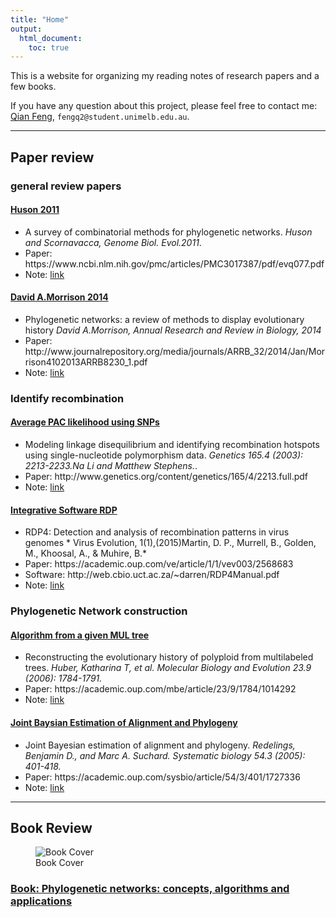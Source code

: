 ```yaml
---
title: "Home"
output:
  html_document:
    toc: true
---
```


This is a website for organizing my reading notes of research papers and a few books.

If you have any question about this project, please feel free to contact me:
[Qian Feng](https://qianfeng2.github.io), `fengq2@student.unimelb.edu.au`.

***

## Paper review

### general review papers

#### [Huson 2011]()

- A survey of combinatorial methods for phylogenetic networks. *Huson and Scornavacca, Genome Biol. Evol.2011*. 
- Paper: https://www.ncbi.nlm.nih.gov/pmc/articles/PMC3017387/pdf/evq077.pdf
- Note: [link](Huson2011paper.html)

#### [David A.Morrison 2014]()

- Phylogenetic networks: a review of methods to display evolutionary history *David A.Morrison, Annual Research and Review in Biology, 2014*
- Paper: http://www.journalrepository.org/media/journals/ARRB_32/2014/Jan/Morrison4102013ARRB8230_1.pdf
- Note: [link](morrison2014paper.html)

### Identify recombination

#### [Average PAC likelihood using SNPs]()

- Modeling linkage disequilibrium and identifying recombination hotspots using single-nucleotide polymorphism data.  *Genetics 165.4 (2003): 2213-2233.Na Li and Matthew Stephens.*.
- Paper: http://www.genetics.org/content/genetics/165/4/2213.full.pdf 
- Note: [link](PAC.html)

#### [Integrative Software RDP]()

- RDP4: Detection and analysis of recombination patterns in virus genomes * Virus Evolution, 1(1),(2015)Martin, D. P., Murrell, B., Golden, M., Khoosal, A., & Muhire, B.*
- Paper: https://academic.oup.com/ve/article/1/1/vev003/2568683
- Software: http://web.cbio.uct.ac.za/~darren/RDP4Manual.pdf
- Note: [link]()


### Phylogenetic Network construction

#### [Algorithm from a given MUL tree]()

- Reconstructing the evolutionary history of polyploid from multilabeled trees. *Huber, Katharina T, et al. Molecular Biology and Evolution 23.9 (2006): 1784-1791.*
- Paper: https://academic.oup.com/mbe/article/23/9/1784/1014292 
- Note: [link](MUL.html)

#### [Joint Baysian Estimation of Alignment and Phylogeny]()

- Joint Bayesian estimation of alignment and phylogeny. *Redelings, Benjamin D., and Marc A. Suchard. Systematic biology 54.3 (2005): 401-418.*
- Paper: https://academic.oup.com/sysbio/article/54/3/401/1727336 
- Note: [link](jointestimation.html)

***

## Book Review
![Book Cover](cover.png)

### [Book: Phylogenetic networks: concepts, algorithms and applications](book1.html)
